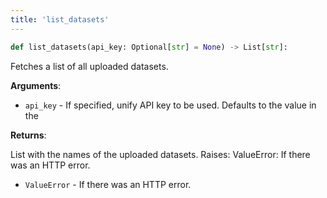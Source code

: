 ```yaml
---
title: 'list_datasets'
---
```


```python
def list_datasets(api_key: Optional[str] = None) -> List[str]:
```

Fetches a list of all uploaded datasets.

**Arguments**:

- `api_key` - If specified, unify API key to be used. Defaults to the value in the



**Returns**:

List with the names of the uploaded datasets.
Raises:
ValueError: If there was an HTTP error.
- `ValueError` - If there was an HTTP error.